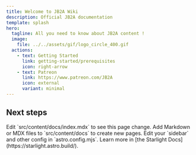 ```yaml
---
title: Welcome to JB2A Wiki
description: Official JB2A documentation
template: splash
hero:
  tagline: All you need to know about JB2A content !
  image:
    file: ../../assets/gif/logo_circle_400.gif
  actions:
    - text: Getting Started
      link: getting-started/prerequisites
      icon: right-arrow
    - text: Patreon
      link: https://www.patreon.com/JB2A
      icon: external
      variant: minimal
---
```



## Next steps

<CardGrid>
	<Card title="Update content" icon="pencil">
		Edit `src/content/docs/index.mdx` to see this page change.
	</Card>
	<Card title="Add new content" icon="add-document">
		Add Markdown or MDX files to `src/content/docs` to create new pages.
	</Card>
	<Card title="Configure your site" icon="setting">
		Edit your `sidebar` and other config in `astro.config.mjs`.
	</Card>
	<Card title="Read the docs" icon="open-book">
		Learn more in [the Starlight Docs](https://starlight.astro.build/).
	</Card>
</CardGrid>
